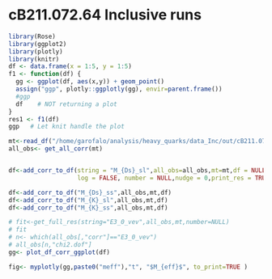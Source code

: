 # cB211.072.64 Inclusive runs


```r
library(Rose)
library(ggplot2)
library(plotly)
library(knitr)
df <- data.frame(x = 1:5, y = 1:5)    
f1 <- function(df) {
  gg <- ggplot(df, aes(x,y)) + geom_point()
  assign("ggp", plotly::ggplotly(gg), envir=parent.frame())
  #ggp
  df    # NOT returning a plot
}
res1 <- f1(df)
ggp   # Let knit handle the plot
```

```r

mt<-read_df("/home/garofalo/analysis/heavy_quarks/data_Inc/out/cB211.072.64.dat_output")
all_obs<- get_all_corr(mt)


df<-add_corr_to_df(string = "M_{Ds}_sl",all_obs=all_obs,mt=mt,df = NULL,
                   log = FALSE, number = NULL,nudge = 0,print_res = TRUE)

df<-add_corr_to_df("M_{Ds}_ss",all_obs,mt,df)
df<-add_corr_to_df("M_{K}_sl",all_obs,mt,df)
df<-add_corr_to_df("M_{K}_ss",all_obs,mt,df)

# fit<-get_full_res(string="E3_0_vev",all_obs,mt,number=NULL)
# fit
# n<- which(all_obs[,"corr"]=="E3_0_vev")
# all_obs[n,"chi2.dof"]
gg<- plot_df_corr_ggplot(df)

fig<- myplotly(gg,paste0("meff"),"t", "$M_{eff}$", to_print=TRUE )

```
